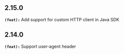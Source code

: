 ## 2.15.0
**`(feat):`** Add support for custom HTTP client in Java SDK


## 2.14.0
**`(feat):`** Support user-agent header


